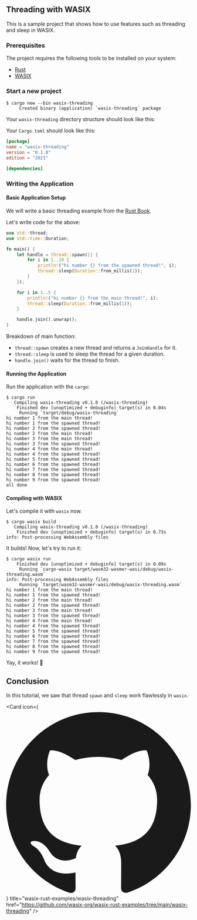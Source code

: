 
## Threading with WASIX

This is a sample project that shows how to use features such as threading and sleep in WASIX.

### Prerequisites

<CliVersionCallout />

The project requires the following tools to be installed on your system:

- [Rust](https://www.rust-lang.org/tools/install)
- [WASIX](/docs/language-guide/rust/installation)


<Steps>

### Start a new project

```shell
$ cargo new --bin wasix-threading
     Created binary (application) `wasix-threading` package
```

Your `wasix-threading` directory structure should look like this:

<FileTree>
  <FileTree.Folder name="wasix-threading" defaultOpen>
    <FileTree.Folder name="src" defaultOpen>
      <FileTree.File name="main.rs" />
    </FileTree.Folder>
    <FileTree.File name=".gitignore" />
    <FileTree.File name="Cargo.toml" />
  </FileTree.Folder>
</FileTree>

Your `Cargo.toml` should look like this:

```toml copy filename="Cargo.toml"
[package]
name = "wasix-threading"
version = "0.1.0"
edition = "2021"

[dependencies]
```

### Writing the Application

#### Basic Application Setup

We will write a basic threading example from the [Rust Book](https://doc.rust-lang.org/book/ch16-01-threads.html).

Let's write code for the above:

```rust copy filename="src/main.rs"
use std::thread;
use std::time::Duration;

fn main() {
    let handle = thread::spawn(|| {
        for i in 1..10 {
            println!("hi number {} from the spawned thread!", i);
            thread::sleep(Duration::from_millis(1));
        }
    });

    for i in 1..5 {
        println!("hi number {} from the main thread!", i);
        thread::sleep(Duration::from_millis(1));
    }

    handle.join().unwrap();
}
```

Breakdown of main function:

- `thread::spawn` creates a new thread and returns a `JoinHandle` for it.
- `thread::sleep` is used to sleep the thread for a given duration.
- `handle.join()` waits for the thread to finish.

#### Running the Application

Run the application with the `cargo`:

```shell
$ cargo run
   Compiling wasix-threading v0.1.0 (/wasix-threading)
    Finished dev [unoptimized + debuginfo] target(s) in 0.04s
     Running `target/debug/wasix-threading`
hi number 1 from the main thread!
hi number 1 from the spawned thread!
hi number 2 from the spawned thread!
hi number 2 from the main thread!
hi number 3 from the main thread!
hi number 3 from the spawned thread!
hi number 4 from the main thread!
hi number 4 from the spawned thread!
hi number 5 from the spawned thread!
hi number 6 from the spawned thread!
hi number 7 from the spawned thread!
hi number 8 from the spawned thread!
hi number 9 from the spawned thread!
all done
```

#### Compiling with WASIX

Let's compile it with `wasix` now.

```shell
$ cargo wasix build
   Compiling wasix-threading v0.1.0 (/wasix-threading)
    Finished dev [unoptimized + debuginfo] target(s) in 0.73s
info: Post-processing WebAssembly files
```

It builds! Now, let's try to run it:

```shell
$ cargo wasix run
    Finished dev [unoptimized + debuginfo] target(s) in 0.09s
     Running `cargo-wasix target/wasm32-wasmer-wasi/debug/wasix-threading.wasm`
info: Post-processing WebAssembly files
     Running `target/wasm32-wasmer-wasi/debug/wasix-threading.wasm`
hi number 1 from the main thread!
hi number 1 from the spawned thread!
hi number 2 from the main thread!
hi number 2 from the spawned thread!
hi number 3 from the main thread!
hi number 3 from the spawned thread!
hi number 4 from the main thread!
hi number 4 from the spawned thread!
hi number 5 from the spawned thread!
hi number 6 from the spawned thread!
hi number 7 from the spawned thread!
hi number 8 from the spawned thread!
hi number 9 from the spawned thread!
```

Yay, it works! 🎉

</Steps>

## Conclusion

In this tutorial, we saw that thread `spawn` and `sleep` work flawlessly in `wasix`.


<Card
  icon={
    <svg viewBox="0 0 24 24" className=" transform scale-[120%] mr-2">
      <path
        fill="currentColor"
        d="M12 .297c-6.63 0-12 5.373-12 12 0 5.303 3.438 9.8 8.205 11.385.6.113.82-.258.82-.577 0-.285-.01-1.04-.015-2.04-3.338.724-4.042-1.61-4.042-1.61C4.422 18.07 3.633 17.7 3.633 17.7c-1.087-.744.084-.729.084-.729 1.205.084 1.838 1.236 1.838 1.236 1.07 1.835 2.809 1.305 3.495.998.108-.776.417-1.305.76-1.605-2.665-.3-5.466-1.332-5.466-5.93 0-1.31.465-2.38 1.235-3.22-.135-.303-.54-1.523.105-3.176 0 0 1.005-.322 3.3 1.23.96-.267 1.98-.399 3-.405 1.02.006 2.04.138 3 .405 2.28-1.552 3.285-1.23 3.285-1.23.645 1.653.24 2.873.12 3.176.765.84 1.23 1.91 1.23 3.22 0 4.61-2.805 5.625-5.475 5.92.42.36.81 1.096.81 2.22 0 1.606-.015 2.896-.015 3.286 0 .315.21.69.825.57C20.565 22.092 24 17.592 24 12.297c0-6.627-5.373-12-12-12"
      />
    </svg>
  }
  title="wasix-rust-examples/wasix-threading"
  href="https://github.com/wasix-org/wasix-rust-examples/tree/main/wasix-threading"
/>
